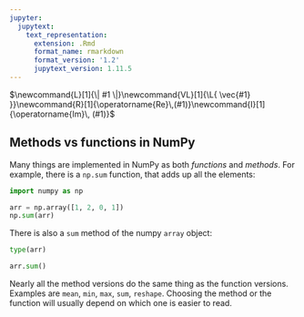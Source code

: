 ```yaml
---
jupyter:
  jupytext:
    text_representation:
      extension: .Rmd
      format_name: rmarkdown
      format_version: '1.2'
      jupytext_version: 1.11.5
---
```


$\newcommand{L}[1]{\| #1 \|}\newcommand{VL}[1]{\L{ \vec{#1} }}\newcommand{R}[1]{\operatorname{Re}\,(#1)}\newcommand{I}[1]{\operatorname{Im}\, (#1)}$

## Methods vs functions in NumPy

Many things are implemented in NumPy as both *functions* and *methods*.  For
example, there is a `np.sum` function, that adds up all the elements:

```python
import numpy as np
```

```python
arr = np.array([1, 2, 0, 1])
np.sum(arr)
```

There is also a `sum` method of the numpy `array` object:

```python
type(arr)
```

```python
arr.sum()
```

Nearly all the method versions do the same thing as the function versions.
Examples are `mean`, `min`, `max`, `sum`, `reshape`.  Choosing the
method or the function will usually depend on which one is easier to read.

<!-- vim:ft=rst -->
<!-- Course -->
<!-- BIC -->
<!-- Python distributions -->
<!-- Version control -->
<!-- Editors -->
<!-- Python and common libraries -->
<!-- IPython -->
<!-- Virtualenv and helpers -->
<!-- Pypi and packaging -->
<!-- Mac development -->
<!-- Windows development -->
<!-- Nipy and friends -->
<!-- FMRI datasets -->
<!-- Languages -->
<!-- Imaging software -->
<!-- Installation -->
<!-- Tutorials -->
<!-- MB tutorials -->
<!-- Ideas -->
<!-- Psych-214 -->
<!-- People -->
<!-- Licenses -->
<!-- Neuroimaging stuff -->
<!-- OpenFMRI projects -->
<!-- Unix -->
<!-- Substitutions -->
